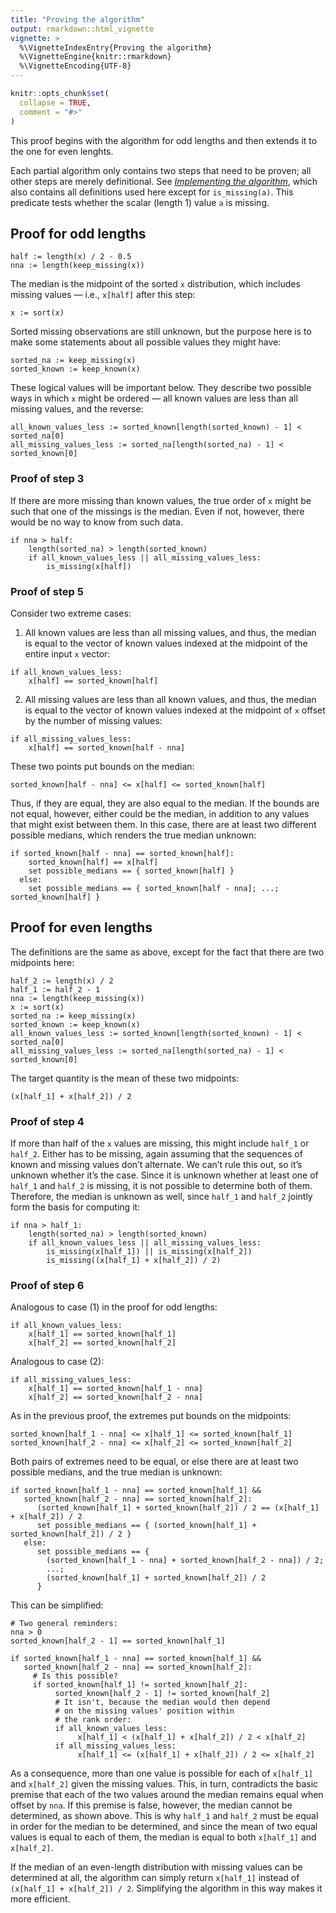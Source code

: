 ```yaml
---
title: "Proving the algorithm"
output: rmarkdown::html_vignette
vignette: >
  %\VignetteIndexEntry{Proving the algorithm}
  %\VignetteEngine{knitr::rmarkdown}
  %\VignetteEncoding{UTF-8}
---
```


```r
knitr::opts_chunk$set(
  collapse = TRUE,
  comment = "#>"
)
```

This proof begins with the algorithm for odd lengths and then extends it to the one for even lenghts.

Each partial algorithm only contains two steps that need to be proven; all other steps are merely definitional. See [*Implementing the algorithm*](https://lhdjung.github.io/naidem/articles/algorithm.html), which also contains all definitions used here except for `is_missing(a)`. This predicate tests whether the scalar (length 1) value `a` is missing.

## Proof for odd lengths

``` {eval=FALSE}
half := length(x) / 2 - 0.5
nna := length(keep_missing(x))
```

The median is the midpoint of the sorted `x` distribution, which includes missing values --- i.e., `x[half]` after this step:

``` {eval=FALSE}
x := sort(x)
```

Sorted missing observations are still unknown, but the purpose here is to make some statements about all possible values they might have:

``` {eval=FALSE}
sorted_na := keep_missing(x)
sorted_known := keep_known(x)
```

These logical values will be important below. They describe two possible ways in which `x` might be ordered --- all known values are less than all missing values, and the reverse:

``` {eval=FALSE}
all_known_values_less := sorted_known[length(sorted_known) - 1] < sorted_na[0]
all_missing_values_less := sorted_na[length(sorted_na) - 1] < sorted_known[0]
```

### Proof of step 3

If there are more missing than known values, the true order of `x` might be such that one of the missings is the median. Even if not, however, there would be no way to know from such data.

``` {eval=FALSE}
if nna > half:
    length(sorted_na) > length(sorted_known)
    if all_known_values_less || all_missing_values_less:
        is_missing(x[half])
```

### Proof of step 5

Consider two extreme cases:

(1) All known values are less than all missing values, and thus, the median is equal to the vector of known values indexed at the midpoint of the entire input `x` vector:

``` {eval=FALSE}
if all_known_values_less:
    x[half] == sorted_known[half]
```

(2) All missing values are less than all known values, and thus, the median is equal to the vector of known values indexed at the midpoint of `x` offset by the number of missing values:

``` {eval=FALSE}
if all_missing_values_less:
    x[half] == sorted_known[half - nna]
```

These two points put bounds on the median:

``` {eval=FALSE}
sorted_known[half - nna] <= x[half] <= sorted_known[half]
```

Thus, if they are equal, they are also equal to the median. If the bounds are not equal, however, either could be the median, in addition to any values that might exist between them. In this case, there are at least two different possible medians, which renders the true median unknown:

``` {eval=FALSE}
if sorted_known[half - nna] == sorted_known[half]:
    sorted_known[half] == x[half]
    set possible_medians == { sorted_known[half] }
  else:
    set possible_medians == { sorted_known[half - nna]; ...; sorted_known[half] }
```

## Proof for even lengths

The definitions are the same as above, except for the fact that there are two midpoints here:

``` {eval=FALSE}
half_2 := length(x) / 2
half_1 := half_2 - 1
nna := length(keep_missing(x))
x := sort(x)
sorted_na := keep_missing(x)
sorted_known := keep_known(x)
all_known_values_less := sorted_known[length(sorted_known) - 1] < sorted_na[0]
all_missing_values_less := sorted_na[length(sorted_na) - 1] < sorted_known[0]
```

The target quantity is the mean of these two midpoints:

``` {eval=FALSE}
(x[half_1] + x[half_2]) / 2
```

### Proof of step 4

If more than half of the `x` values are missing, this might include `half_1` or `half_2`. Either has to be missing, again assuming that the sequences of known and missing values don't alternate. We can't rule this out, so it's unknown whether it's the case. Since it is unknown whether at least one of `half_1` and `half_2` is missing, it is not possible to determine both of them. Therefore, the median is unknown as well, since `half_1` and `half_2` jointly form the basis for computing it:

``` {eval=FALSE}
if nna > half_1:
    length(sorted_na) > length(sorted_known)
    if all_known_values_less || all_missing_values_less:
        is_missing(x[half_1]) || is_missing(x[half_2])
        is_missing((x[half_1] + x[half_2]) / 2)
```

### Proof of step 6

Analogous to case (1) in the proof for odd lengths:

``` {eval=FALSE}
if all_known_values_less:
    x[half_1] == sorted_known[half_1]
    x[half_2] == sorted_known[half_2]
```

Analogous to case (2):

``` {eval=FALSE}
if all_missing_values_less:
    x[half_1] == sorted_known[half_1 - nna]
    x[half_2] == sorted_known[half_2 - nna]
```

As in the previous proof, the extremes put bounds on the midpoints:

``` {eval=FALSE}
sorted_known[half_1 - nna] <= x[half_1] <= sorted_known[half_1]
sorted_known[half_2 - nna] <= x[half_2] <= sorted_known[half_2]
```

Both pairs of extremes need to be equal, or else there are at least two possible medians, and the true median is unknown:

``` {eval=FALSE}
if sorted_known[half_1 - nna] == sorted_known[half_1] &&
   sorted_known[half_2 - nna] == sorted_known[half_2]:
      (sorted_known[half_1] + sorted_known[half_2]) / 2 == (x[half_1] + x[half_2]) / 2
      set possible_medians == { (sorted_known[half_1] + sorted_known[half_2]) / 2 }
   else:
      set possible_medians == { 
        (sorted_known[half_1 - nna] + sorted_known[half_2 - nna]) / 2;
        ...;
        (sorted_known[half_1] + sorted_known[half_2]) / 2
      }
```

This can be simplified:

``` {eval=FALSE}
# Two general reminders:
nna > 0
sorted_known[half_2 - 1] == sorted_known[half_1]

if sorted_known[half_1 - nna] == sorted_known[half_1] &&
   sorted_known[half_2 - nna] == sorted_known[half_2]:
     # Is this possible?
     if sorted_known[half_1] != sorted_known[half_2]:
          sorted_known[half_2 - 1] != sorted_known[half_2]
          # It isn't, because the median would then depend
          # on the missing values' position within
          # the rank order:
          if all_known_values_less:
               x[half_1] < (x[half_1] + x[half_2]) / 2 < x[half_2]
          if all_missing_values_less:
               x[half_1] <= (x[half_1] + x[half_2]) / 2 <= x[half_2]
```

As a consequence, more than one value is possible for each of `x[half_1]` and `x[half_2]` given the missing values. This, in turn, contradicts the basic premise that each of the two values around the median remains equal when offset by `nna`. If this premise is false, however, the median cannot be determined, as shown above. This is why `half_1` and `half_2` must be equal in order for the median to be determined, and since the mean of two equal values is equal to each of them, the median is equal to both `x[half_1]` and `x[half_2]`.

If the median of an even-length distribution with missing values can be determined at all, the algorithm can simply return `x[half_1]` instead of `(x[half_1] + x[half_2]) / 2`. Simplifying the algorithm in this way makes it more efficient.

